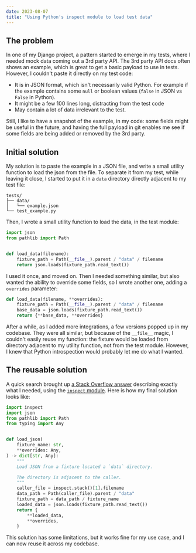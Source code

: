 ```yaml
---
date: 2023-08-07
title: "Using Python's inspect module to load test data"
---
```


## The problem

In one of my Django project, a pattern started to emerge in my tests, where I needed mock data coming out a 3rd party API. The 3rd party API docs often shows an example, which is great to get a basic payload to use in tests. However, I couldn't paste it directly on my test code:

- It is in JSON format, which isn't necessarily valid Python. For example if the example contains some `null` or boolean values (`false` in JSON vs `False` in Python).
- It might be a few 100 lines long, distracting from the test code
- May contain a lot of data irrelevant to the test.

Still, I like to have a snapshot of the example, in my code: some fields might be useful in the future, and having the full payload in git enables me see if some fields are being added or removed by the 3rd party.

## Initial solution

My solution is to paste the example in a JSON file, and write a small utility function to load the json from the file. To separate it from my test, while leaving it close, I started to put it in a `data` directory directly adjacent to my test file:

```
tests/
├── data/
│   └── example.json
└── test_example.py
```

Then, I wrote a small utility function to load the data, in the test module:

```python
import json
from pathlib import Path


def load_data(filename):
    fixture_path = Path(__file__).parent / "data" / filename
    return json.loads(fixture_path.read_text())
```

I used it once, and moved on. Then I needed something similar, but also wanted the ability to override some fields, so I wrote another one, adding a `overrides` parameter:

```python
def load_data(filename, **overrides):
    fixture_path = Path(__file__).parent / "data" / filename
    base_data = json.loads(fixture_path.read_text())
    return {**base_data, **overrides}
```

After a while, as I added more integrations, a few versions popped up in my codebase. They were all similar, but because of the `__file__` magic, I couldn't easily reuse my function: the fixture would be loaded from directory adjacent to my utility function, not from the test module. However, I knew that Python introspection would probably let me do what I wanted.

## The reusable solution

A quick search brought up [a Stack Overflow answer](https://stackoverflow.com/a/60297932/2261637) describing exactly what I needed, using the [`inspect` module](https://docs.python.org/3/library/inspect.html#inspect.stack). Here is how my final solution looks like:

```python
import inspect
import json
from pathlib import Path
from typing import Any


def load_json(
    fixture_name: str,
    **overrides: Any,
) -> dict[str, Any]:
    """
    Load JSON from a fixture located a `data` directory.

    The directory is adjacent to the caller.
    """
    caller_file = inspect.stack()[1].filename
    data_path = Path(caller_file).parent / "data"
    fixture_path = data_path / fixture_name
    loaded_data = json.loads(fixture_path.read_text())
    return {
        **loaded_data,
        **overrides,
    }
```

This solution has some limitations, but it works fine for my use case, and I can now reuse it across my codebase.
